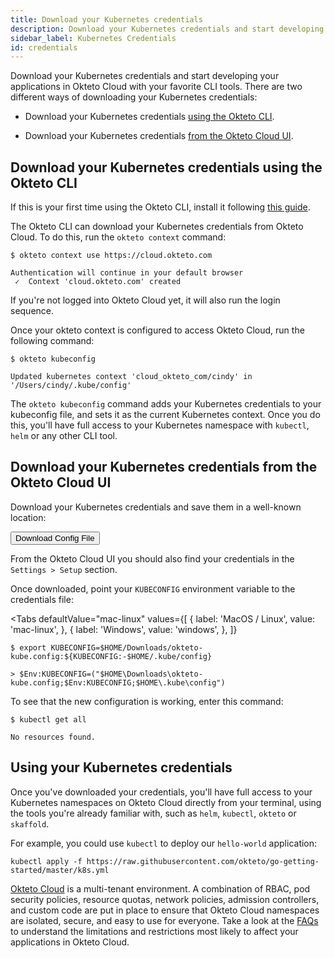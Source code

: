 ```yaml
---
title: Download your Kubernetes credentials
description: Download your Kubernetes credentials and start developing your applications in Okteto Cloud
sidebar_label: Kubernetes Credentials
id: credentials
---
```



Download your Kubernetes credentials and start developing your applications in Okteto Cloud with your favorite CLI tools.
There are two different ways of downloading your Kubernetes credentials:

- Download your Kubernetes credentials [using the Okteto CLI](#download-your-kubernetes-credentials-using-the-okteto-cli).

- Download your Kubernetes credentials [from the Okteto Cloud UI](#download-your-kubernetes-credentials-from-the-okteto-cloud-ui).

## Download your Kubernetes credentials using the Okteto CLI

If this is your first time using the Okteto CLI, install it following [this guide](/docs/0.10/cloud/okteto-cli/).

The Okteto CLI can download your Kubernetes credentials from Okteto Cloud. To do this, run the `okteto context` command:

```console
$ okteto context use https://cloud.okteto.com
```

```console
Authentication will continue in your default browser
 ✓  Context 'cloud.okteto.com' created
```

If you're not logged into Okteto Cloud yet, it will also run the login sequence.

Once your okteto context is configured to access Okteto Cloud, run the following command:

```console
$ okteto kubeconfig
```

```console
Updated kubernetes context 'cloud_okteto_com/cindy' in '/Users/cindy/.kube/config'
```

The `okteto kubeconfig` command adds your Kubernetes credentials to your kubeconfig file, and sets it as the current Kubernetes context.
Once you do this, you'll have full access to your Kubernetes namespace with `kubectl`, `helm` or any other CLI tool.

## Download your Kubernetes credentials from the Okteto Cloud UI

Download your Kubernetes credentials and save them in a well-known location:

<p text-align="center" style={{ display: 'flex', flexDirection: 'column', alignItems: 'center' }}>
  <Button external to="https://cloud.okteto.com/#/settings/setup/download-credentials">
    Download Config File
  </Button>
</p>

From the Okteto Cloud UI you should also find your credentials in the `Settings > Setup` section.

Once downloaded, point your `KUBECONFIG` environment variable to the credentials file:

<Tabs
  defaultValue="mac-linux"
  values={[
    { label: 'MacOS / Linux', value: 'mac-linux', },
    { label: 'Windows', value: 'windows', },
  ]}
>
<TabItem value="mac-linux">

```console
$ export KUBECONFIG=$HOME/Downloads/okteto-kube.config:${KUBECONFIG:-$HOME/.kube/config}
```

</TabItem>

<TabItem value="windows">

```console
> $Env:KUBECONFIG=("$HOME\Downloads\okteto-kube.config;$Env:KUBECONFIG;$HOME\.kube\config")
```

</TabItem>

</Tabs>

To see that the new configuration is working, enter this command:

```console
$ kubectl get all
```
```console
No resources found.
```

## Using your Kubernetes credentials

Once you've downloaded your credentials, you'll have full access to your Kubernetes namespaces on Okteto Cloud directly from your terminal, using the tools you're already familiar with, such as `helm`, `kubectl`, `okteto` or `skaffold`.

For example, you could use `kubectl` to deploy our `hello-world` application:

```terminal
kubectl apply -f https://raw.githubusercontent.com/okteto/go-getting-started/master/k8s.yml
```

[Okteto Cloud](/docs/0.10/cloud) is a multi-tenant environment. A combination of RBAC, pod security policies, resource quotas, network policies, admission controllers, and custom code are put in place to ensure that Okteto Cloud namespaces are isolated, secure, and easy to use for everyone.
Take a look at the [FAQs](/docs/0.10/reference/faqs) to understand the limitations and restrictions most likely to affect your applications in Okteto Cloud.
